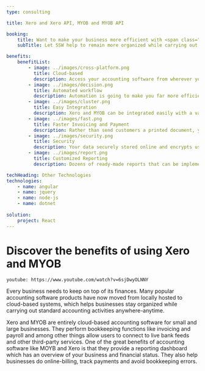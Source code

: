 ```yaml
---
type: consulting

title: Xero and Xero API, MYOB and MYOB API

booking:
    title: Want to make your business more efficient with <span class="red">Accounting Software</span>?
    subTitle: Let SSW help to remain more organized while carrying out standard accounting functions with Xero and MYOB.

benefits:
    benefitList:
        - image: ../images/cross-platform.png
          title: Cloud-based
          description: Access your accounting software from wherever you want, whenever you want, without being limited to a single computer. 
        - image: ../images/decision.png
          title: Automated workflow
          description: Automation is going to make you far more efficient with your accounting, and by automating your workflows, you save yourself a lot of time.
        - image: ../images/cluster.png
          title: Easy Integration
          description: Xero and MYOB can be integrated easily with a variety of other programs and software, such as billing and BI reporting systems that can be integrated easily.
        - image: ../images/fast.png
          title: Faster Invoicing and Payment
          description: Rather than send customers a printed document, you can send them an online invoice, customers can pay you online through your invoice.
        - image: ../images/security.png
          title: Security
          description: Your data securely stored online and encrypts using industry standard data encryption. 
        - image: ../images/report.png
          title: Customized Reporting
          description: Dozens of ready-made reports that can be implemented through dashboard, also have the ability to customize these reports to better suit your needs. 

techHeading: Other Technologies
technologies:
    - name: angular
    - name: jquery
    - name: node-js
    - name: dotnet 
    
solution:
    project: React
---
```


# Discover the benefits of using Xero and MYOB

`youtube: https://www.youtube.com/watch?v=6sjDwyOLNNY`

Every business needs to keep on top of its finances. Many popular accounting software products have now moved from locally hosted to cloud-based systems, which helps businesses stay organized while carrying out standard accounting activities anywhere-anytime.

Xero and MYOB are entirely cloud-based accounting software for small and large businesses. They perform bookkeeping functions like invoicing and payroll and among other things allow users to connect to live bank feeds and other third-party services. One of the great benefits of accounting software like MOYB and Xero is that they  provide a reporting dashboard which has an overview of your business and financial status. They also help businesses do online-billing, track payments and avoid bookkeeping errors.